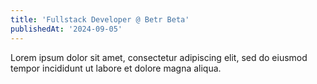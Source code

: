 ```yaml
---
title: 'Fullstack Developer @ Betr Beta'
publishedAt: '2024-09-05'
---
```


Lorem ipsum dolor sit amet, consectetur adipiscing elit, sed do eiusmod tempor incididunt ut labore et dolore magna aliqua.
